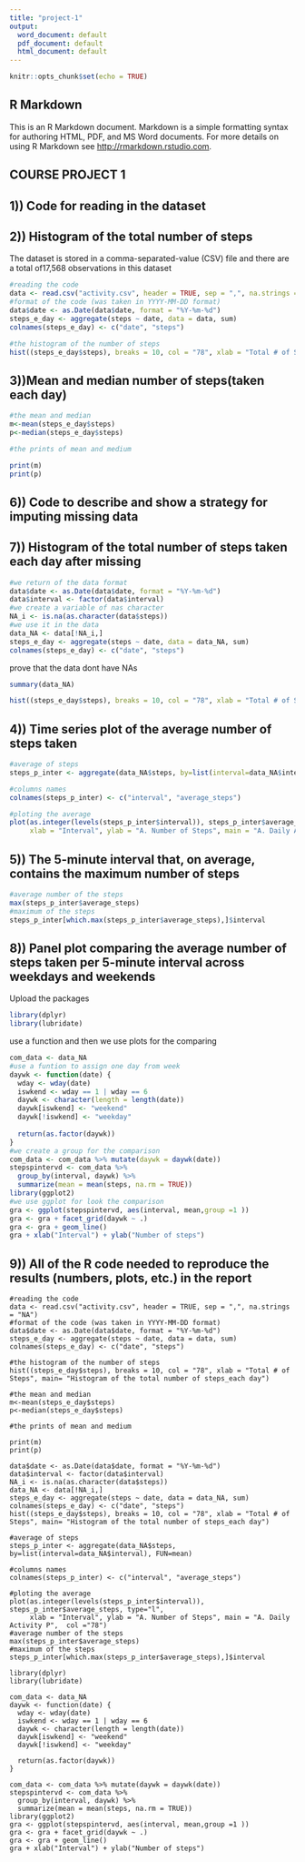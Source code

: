 ---
title: "project-1"
output:
  word_document: default
  pdf_document: default
  html_document: default
---

```{r setup, include=FALSE}
knitr::opts_chunk$set(echo = TRUE)
```

## R Markdown

This is an R Markdown document. Markdown is a simple formatting syntax for authoring HTML, PDF, and MS Word documents. For more details on using R Markdown see <http://rmarkdown.rstudio.com>.

## COURSE PROJECT 1

## 1))  Code for reading in the dataset 
## 2)) Histogram of the total number of steps 


The dataset is stored in a comma-separated-value (CSV) file and there are a total of17,568 observations in this dataset


```{r }
#reading the code
data <- read.csv("activity.csv", header = TRUE, sep = ",", na.strings = "NA")
#format of the code (was taken in YYYY-MM-DD format)
data$date <- as.Date(data$date, format = "%Y-%m-%d")
steps_e_day <- aggregate(steps ~ date, data = data, sum)
colnames(steps_e_day) <- c("date", "steps")

#the histogram of the number of steps
hist((steps_e_day$steps), breaks = 10, col = "78", xlab = "Total # of Steps", main= "Histogram of the total number of steps_each day")

```


## 3))Mean and median number of steps(taken each day)


```{r}
#the mean and median
m<-mean(steps_e_day$steps)
p<-median(steps_e_day$steps)

#the prints of mean and medium 

print(m)  
print(p)
```


## 6)) Code to describe and show a strategy for imputing missing data
## 7)) Histogram of the total number of steps taken each day after missing 


```{r}
#we return of the data format
data$date <- as.Date(data$date, format = "%Y-%m-%d")
data$interval <- factor(data$interval)
#we create a variable of nas character
NA_i <- is.na(as.character(data$steps))
#we use it in the data 
data_NA <- data[!NA_i,]
steps_e_day <- aggregate(steps ~ date, data = data_NA, sum)
colnames(steps_e_day) <- c("date", "steps")

```


prove that the data dont have NAs
```{r}
summary(data_NA)
```


```{r}
hist((steps_e_day$steps), breaks = 10, col = "78", xlab = "Total # of Steps", main= "Histogram of the total number of steps_each day")
```


## 4)) Time series plot of the average number of steps taken


```{r}
#average of steps 
steps_p_inter <- aggregate(data_NA$steps, by=list(interval=data_NA$interval), FUN=mean)

#columns names
colnames(steps_p_inter) <- c("interval", "average_steps")

#ploting the average 
plot(as.integer(levels(steps_p_inter$interval)), steps_p_inter$average_steps, type="l",
     xlab = "Interval", ylab = "A. Number of Steps", main = "A. Daily Activity P",  col ="78")

```


## 5)) The 5-minute interval that, on average, contains the maximum number of steps


```{r}
#average number of the steps
max(steps_p_inter$average_steps)
#maximum of the steps
steps_p_inter[which.max(steps_p_inter$average_steps),]$interval
```


## 8)) Panel plot comparing the average number of steps taken per 5-minute interval across weekdays and weekends


Upload the packages

```{r, }
library(dplyr)
library(lubridate)
```

use a function and then we use plots for the comparing

```{r}
com_data <- data_NA
#use a funtion to assign one day from week
daywk <- function(date) {
  wday <- wday(date)
  iswkend <- wday == 1 | wday == 6
  daywk <- character(length = length(date))
  daywk[iswkend] <- "weekend"
  daywk[!iswkend] <- "weekday"
  
  return(as.factor(daywk))
}
#we create a group for the comparison
com_data <- com_data %>% mutate(daywk = daywk(date))
stepspintervd <- com_data %>% 
  group_by(interval, daywk) %>% 
  summarize(mean = mean(steps, na.rm = TRUE))
library(ggplot2)
#we use ggplot for look the comparison
gra <- ggplot(stepspintervd, aes(interval, mean,group =1 ))
gra <- gra + facet_grid(daywk ~ .)
gra <- gra + geom_line()
gra + xlab("Interval") + ylab("Number of steps")

```

## 9)) All of the R code needed to reproduce the results (numbers, plots, etc.) in the report

```{}
#reading the code
data <- read.csv("activity.csv", header = TRUE, sep = ",", na.strings = "NA")
#format of the code (was taken in YYYY-MM-DD format)
data$date <- as.Date(data$date, format = "%Y-%m-%d")
steps_e_day <- aggregate(steps ~ date, data = data, sum)
colnames(steps_e_day) <- c("date", "steps")

#the histogram of the number of steps
hist((steps_e_day$steps), breaks = 10, col = "78", xlab = "Total # of Steps", main= "Histogram of the total number of steps_each day")

#the mean and median
m<-mean(steps_e_day$steps)
p<-median(steps_e_day$steps)

#the prints of mean and medium 

print(m)  
print(p)

data$date <- as.Date(data$date, format = "%Y-%m-%d")
data$interval <- factor(data$interval)
NA_i <- is.na(as.character(data$steps))
data_NA <- data[!NA_i,]
steps_e_day <- aggregate(steps ~ date, data = data_NA, sum)
colnames(steps_e_day) <- c("date", "steps")
hist((steps_e_day$steps), breaks = 10, col = "78", xlab = "Total # of Steps", main= "Histogram of the total number of steps_each day")

#average of steps 
steps_p_inter <- aggregate(data_NA$steps, by=list(interval=data_NA$interval), FUN=mean)

#columns names
colnames(steps_p_inter) <- c("interval", "average_steps")

#ploting the average 
plot(as.integer(levels(steps_p_inter$interval)), steps_p_inter$average_steps, type="l",
     xlab = "Interval", ylab = "A. Number of Steps", main = "A. Daily Activity P",  col ="78")
#average number of the steps
max(steps_p_inter$average_steps)
#maximum of the steps
steps_p_inter[which.max(steps_p_inter$average_steps),]$interval

library(dplyr)
library(lubridate)

com_data <- data_NA
daywk <- function(date) {
  wday <- wday(date)
  iswkend <- wday == 1 | wday == 6
  daywk <- character(length = length(date))
  daywk[iswkend] <- "weekend"
  daywk[!iswkend] <- "weekday"
  
  return(as.factor(daywk))
}

com_data <- com_data %>% mutate(daywk = daywk(date))
stepspintervd <- com_data %>% 
  group_by(interval, daywk) %>% 
  summarize(mean = mean(steps, na.rm = TRUE))
library(ggplot2)
gra <- ggplot(stepspintervd, aes(interval, mean,group =1 ))
gra <- gra + facet_grid(daywk ~ .)
gra <- gra + geom_line()
gra + xlab("Interval") + ylab("Number of steps")

```
